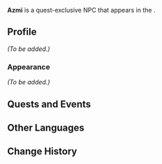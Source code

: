 {{Meta
|missing_NPC_profile  = yes
}}
{{Character Infobox
|type             = Quest NPC
|image            = NPC Azmi.png
|region           = Sumeru
|location         = Sumeru
|affiliation      = Haravatat
|title            = 

|ancestry         = <!-- Clan/family -->
|father           = 
|mother           = 
|spouse           = 
|sibling          = 
|child            = 
|relative         = 

|voiceEN          = 
|voiceCN          = 
|voiceJP          = 
|dialoguereward   = 
}}
'''Azmi''' is a quest-exclusive NPC that appears in the {{Quest|Jnagarbha Day}}.
<!--
==Location==
{{subst:#tag:gallery|
NPC Location {{subst:PAGENAME}}.png{{subst:!}}{{subst:PAGENAME}}'s location
NPC Location {{subst:PAGENAME}} Context.png{{subst:!}}Additional context
|captionalign=center
}}
-->
==Profile==
<!--Detailed story/lore information goes here.-->
''(To be added.)''

===Appearance===
<!--Keep appearance section short and concise. Limit to 2 paragraphs with 3-4 sentences each.-->
''(To be added.)''

==Quests and Events==
{{Quests and Events}}
<!--
==Idle Quotes==
{{Dialogue Start}}
: {{DIcon|Idle}} {{Tx}}
:: {{A|VO {{subst:PAGENAME}} 01.ogg}} "{{Tx}}"
{{Dialogue End}}

==Dialogue==
{{Dialogue Start}}
:'''{{subst:PAGENAME}}:'''
:{{DIcon}}
{{Dialogue End}}
<!--
==Event Dialogue==
===Event Name===
{{Dialogue Start}}
:'''{{subst:PAGENAME}}:'''
{{Dialogue End}}

==Trivia==
* 
-->
==Other Languages==
{{Other Languages
|default_hidden = 1
|en      = Azmi
|zhs     = 阿孜米
|zhs_rm  = Āzīmǐ
|zht     = 阿孜米
|zht_rm  = Āzīmǐ
|ja      = アズミ
|ja_rm   = Azumi
|ko      = 아즈미
|es      = Azmi
|fr      = Azmi
|ru      = Азми
|th      = Azmi
|vi      = Azmi
|de      = Azmi
|id      = Azmi
|pt      = Azmi
|tr      = Azmi
|it      = Azmi
}}

==Change History==
{{Change History|3.2}}
<!--
==References==
{{Reflist}}
-->